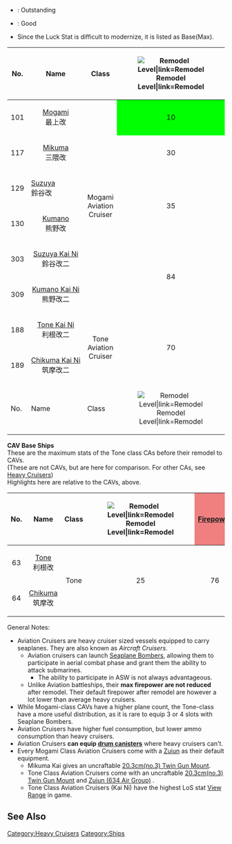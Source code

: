 * {{color|lime|Green}}: Outstanding
* {{color|gold|Yellow}}: Good
* Since the Luck Stat is difficult to modernize, it is listed as Base(Max).

{| class="wikitable sortable" style="text-align:center;"
!No.
!Name
!Class
! style="width: 30px; text-align: center; vertical-align: middle;" |[[File:Remodel_Icon.png|Remodel Level|link=Remodel]]
! style="width: 30px; text-align: center; vertical-align: middle; background-color: LightCoral;" |[[file:icon_Gun.png|Firepower]]
! style="width: 30px; text-align: center; vertical-align: middle; background-color: LightSkyBlue;" |[[file:icon_Torpedo.png|Torpedo Attack]]
! style="width: 30px; text-align: center; vertical-align: middle; background-color: SandyBrown;" |[[file:icon_AA.png|Anti-Air]]
! style="width: 30px; text-align: center; vertical-align: middle; background-color: Seashell;" |[[file:icon_ASW.png|Anti-Submarine]]
! style="width: 30px; text-align: center; vertical-align: middle; background-color: Aquamarine;" |[[file:icon_LOS.png|View Range]]
! style="width: 30px; text-align: center; vertical-align: middle; background-color: PaleGreen;" |[[file:icon_Luck.png|Luck]]
! style="width: 30px; text-align: center; vertical-align: middle; background-color: Pink;" |[[file:icon_HP.png|Health]]
! style="width: 30px; text-align: center; vertical-align: middle; background-color: yellow;" |[[file:icon_Armor.png|Armor]]
! style="width: 30px; text-align: center; vertical-align: middle; background-color: Violet;" |[[file:icon_Evasion.png|Evasion]]
! style="width: 30px; text-align: center; vertical-align: middle; background-color: Aqua;" |[[file:icon_Speed.png|Speed]]
! style="width: 30px; text-align: center; vertical-align: middle; background-color: Silver;" |[[file:icon_Aircraft.png|Aircraft]]
!{{Fuel}}
!{{Ammo}}
! style="text-align:left;" |Notes
|-
| style="text-align:center;" |101
| style="text-align:center;" |[[Mogami]]<br />最上改
| rowspan="6" style="text-align:center;" |Mogami <br />Aviation <br />Cruiser
| style="background-color:lime;text-align:center;" |10
| style="text-align:center;" |75
| rowspan="4" style="text-align:center;" |69
| 64
| rowspan="6" style="text-align:center;" |0
| rowspan="4" style="text-align:center;" |59
| style="text-align:center;" |10(59)
| rowspan="4" style="text-align:center;" |50
| rowspan="2" style="text-align:center;" |71
| rowspan="4" style="text-align:center;" |69
| rowspan="6" style="text-align:center;" |Fast
| style="background-color:yellow;" |27(5,6,5,'''11''')
| rowspan="4" style="text-align:center;" |50
| rowspan="4" style="background-color:lime;text-align:center;" |55
| rowspan="4" |
|-
| style="text-align:center;" |117
| style="text-align:center;" |[[Mikuma]]<br />三隈改
| style="text-align:center;" |30
| 76
| rowspan="3" | 59
| rowspan="3" style="text-align:center;" |10(69)
| style="background-color:yellow;" | 24(5,6,5,'''8''')
|-
| style="text-align:center;" |129
|
<p style="text-align:center;">[[Suzuya]] <br />鈴谷改</p>
| rowspan="2" style="text-align:center;" |35
| rowspan="2" | 75
| rowspan="2" | 72
| rowspan="2" style="background-color:yellow;" |22(5,6,5,6)
|-
| style="text-align:center;" |130
| style="text-align:center;" |[[Kumano]]<br />熊野改
|-
| style="text-align:center;" |303
| style="text-align:center;" |[[Suzuya|Suzuya&nbsp;Kai&nbsp;Ni]]<br />鈴谷改二
| rowspan="2" style="text-align:center;" |84
| rowspan="2" style="text-align:center;" |76
| style="background-color:lime;text-align:center;" |88
| style="background-color:lime;text-align:center;" |85
| style="background-color:lime;text-align:center;" |83
| style="text-align:center;" |14(74)
| style="background-color:lime;text-align:center;" |61
| style="text-align:center;" |74
| style="background-color:yellow;text-align:center;" |82
| rowspan="2" style="background-color:lime;text-align:center;" |24(3,3,7,'''11''')
| rowspan="2" style="text-align:center;" |55
| rowspan="2" style="background-color:yellow;text-align:center;" |60
| rowspan="2" |Need [[Glossary#Medal|Blueprint]] for 2nd Remodeling
|-
| style="text-align:center;" |309
| style="text-align:center;" |[[Kumano|Kumano&nbsp;Kai&nbsp;Ni]]<br />熊野改二
| style="background-color:lime;text-align:center;" |87
| style="background-color:yellow;text-align:center;" |84
| style="background-color:lime;text-align:center;" |81
| style="text-align:center;" |13(73)
| style="background-color:lime;text-align:center;" |62
| style="text-align:center;" |75
| style="background-color:yellow;text-align:center;" |83
|-
| style="text-align:center;" |188
| style="text-align:center;" |[[Tone|Tone&nbsp;Kai&nbsp;Ni]]<br />利根改二
| rowspan="2" style="text-align:center;" |Tone <br />Aviation <br />Cruiser
| rowspan="2" style="text-align:center;" |70
| rowspan="2" style="background-color:yellow;text-align:center;" |77
| style="background-color:yellow;text-align:center;" |82
| style="background-color:yellow;text-align:center;" |82
| rowspan="2" style="text-align:center;" |0
| rowspan="2" style="background-color:lime;text-align:center;" |90
| style="text-align:center;" |15(69)
| style="background-color:yellow;text-align:center;" |59
| rowspan="2" style="background-color:yellow;text-align:center;" |79
| rowspan="2" style="text-align:center;" |79
| rowspan="2" style="text-align:center;" |Fast
| rowspan="2" style="background-color:lime;text-align:center;" |18(2,2,'''9''',5)
| rowspan="2" style="text-align:center;" |50
| rowspan="2" style="text-align:center;" |65
| rowspan="2" |Need [[Glossary#Medal|Blueprint]] for 2nd Remodeling
|-
|189
| style="text-align:center;" |[[Chikuma|Chikuma&nbsp;Kai&nbsp;Ni]]<br />筑摩改二
| style="background-color:yellow;text-align:center;" |83
| style="background-color:yellow;text-align:center;" |83
| style="text-align:center;" |14(67)
| style="background-color:yellow;text-align:center;" |58
|-
!No.
!Name
!Class
! style="width: 30px; text-align: center; vertical-align: middle;" |[[File:Remodel_Icon.png|Remodel Level|link=Remodel]]
! style="width: 30px; text-align: center; vertical-align: middle; background-color: LightCoral;" |[[file:icon_Gun.png|Firepower]]
! style="width: 30px; text-align: center; vertical-align: middle; background-color: LightSkyBlue;" |[[file:icon_Torpedo.png|Torpedo Attack]]
! style="width: 30px; text-align: center; vertical-align: middle; background-color: SandyBrown;" |[[file:icon_AA.png|Anti-Air]]
! style="width: 30px; text-align: center; vertical-align: middle; background-color: Seashell;" |[[file:icon_ASW.png|Anti-Submarine]]
! style="width: 30px; text-align: center; vertical-align: middle; background-color: Aquamarine;" |[[file:icon_LOS.png|View Range]]
! style="width: 30px; text-align: center; vertical-align: middle; background-color: PaleGreen;" |[[file:icon_Luck.png|Luck]]
! style="width: 30px; text-align: center; vertical-align: middle; background-color: Pink;" |[[file:icon_HP.png|Health]]
! style="width: 30px; text-align: center; vertical-align: middle; background-color: yellow;" |[[file:icon_Armor.png|Armor]]
! style="width: 30px; text-align: center; vertical-align: middle; background-color: Violet;" |[[file:icon_Evasion.png|Evasion]]
! style="width: 30px; text-align: center; vertical-align: middle; background-color: Aqua;" |[[file:icon_Speed.png|Speed]]
! style="width: 30px; text-align: center; vertical-align: middle; background-color: Silver;" |[[file:icon_Aircraft.png|Aircraft]]
!{{Fuel}}
!{{Ammo}}
! style="text-align:left;" |Notes
|}
'''CAV Base Ships'''<br />These are the maximum stats of the Tone class CAs before their remodel to CAVs.<br />(These are not CAVs, but are here for comparison. For other CAs, see [[List of heavy cruisers by upgraded maximum stats|Heavy Cruisers]])<br />Highlights here are relative to the CAVs, above.
{| class="wikitable sortable" style="text-align:center;"
!No.
!Name
!Class
! style="width: 30px; text-align: center; vertical-align: middle;" |[[File:Remodel_Icon.png|Remodel Level|link=Remodel]]
! style="width: 30px; text-align: center; vertical-align: middle; background-color: LightCoral;" |[[file:icon_Gun.png|Firepower]]
! style="width: 30px; text-align: center; vertical-align: middle; background-color: LightSkyBlue;" |[[file:icon_Torpedo.png|Torpedo Attack]]
! style="width: 30px; text-align: center; vertical-align: middle; background-color: SandyBrown;" |[[file:icon_AA.png|Anti-Air]]
! style="width: 30px; text-align: center; vertical-align: middle; background-color: Seashell;" |[[file:icon_ASW.png|Anti-Submarine]]
! style="width: 30px; text-align: center; vertical-align: middle; background-color: Aquamarine;" |[[file:icon_LOS.png|View Range]]
! style="width: 30px; text-align: center; vertical-align: middle; background-color: PaleGreen;" |[[file:icon_Luck.png|Luck]]
! style="width: 30px; text-align: center; vertical-align: middle; background-color: Pink;" |[[file:icon_HP.png|Health]]
! style="width: 30px; text-align: center; vertical-align: middle; background-color: yellow;" |[[file:icon_Armor.png|Armor]]
! style="width: 30px; text-align: center; vertical-align: middle; background-color: Violet;" |[[file:icon_Evasion.png|Evasion]]
! style="width: 30px; text-align: center; vertical-align: middle; background-color: Aqua;" |[[file:icon_Speed.png|Speed]]
! style="width: 30px; text-align: center; vertical-align: middle; background-color: Silver;" |[[file:icon_Aircraft.png|Aircraft]]
!{{Fuel}}
!{{Ammo}}
! style="text-align:left;" |Notes
|-
| style="text-align:center;" |63
| style="text-align:center;" |[[Tone]]<br />利根改
| rowspan="2" style="text-align:center;" |Tone
| rowspan="2" style="text-align:center;" |25
| rowspan="2" style="text-align:center;" |76
| rowspan="2" style="background-color:yellow;text-align:center;" |79
| rowspan="2" style="background-color:yellow;text-align:center;" |79
| rowspan="2" style="text-align:center;" |0
| rowspan="2" style="background-color:yellow;text-align:center;" |79
| rowspan="2" style="text-align:center;" |10(59)
| rowspan="2" style="text-align:center;" |56
| rowspan="2" style="background-color:yellow;text-align:center;" |77
| rowspan="2" style="text-align:center;" |79
| rowspan="2" style="text-align:center;" |Fast
| rowspan="2" style="text-align:center;" |16<br />(4,4,4,4)
| rowspan="2" style="background-color:lime;text-align:center;" |45
| rowspan="2" style="text-align:center;" |65
| rowspan="2" |
|-
| style="text-align:center;" |64
| style="text-align:center;" |[[Chikuma]]<br />筑摩改
|}
General Notes:
*Aviation Cruisers are heavy cruiser sized vessels equipped to carry seaplanes. They are also known as ''Aircraft Cruisers''.
**Aviation cruisers can launch [[List of Seaplanes by stats|Seaplane Bombers]], allowing them to participate in aerial combat phase and grant them the ability to attack submarines.
***The ability to participate in ASW is not always advantageous.
**Unlike Aviation battleships, their '''max firepower are not reduced''' after remodel. Their default firepower after remodel are however a lot lower than average heavy cruisers.
*While Mogami-class CAVs have a higher plane count, the Tone-class have a more useful distribution, as it is rare to equip 3 or 4 slots with Seaplane Bombers.
*Aviation Cruisers have higher fuel consumption, but lower ammo consumption than heavy cruisers.
*Aviation Cruisers '''can equip [[Drum Canister|drum canisters]] ''' where heavy cruisers can't.
*Every Mogami Class Aviation Cruisers come with a [[Zuiun]] as their default equipment.
**Mikuma Kai gives an uncraftable [[20.3cm(no.3) Twin Gun Mount]].
**Tone Class Aviation Cruisers come with an uncraftable [[20.3cm(no.3) Twin Gun Mount]] and [[Zuiun (634 Air Group)]] .
**Tone Class Aviation Cruisers (Kai Ni) have the highest LoS stat [[file:icon_LOS.png|View Range]] in game.


==See Also==

{{shiplist}}
[[Category:Heavy Cruisers]]
[[Category:Ships]]